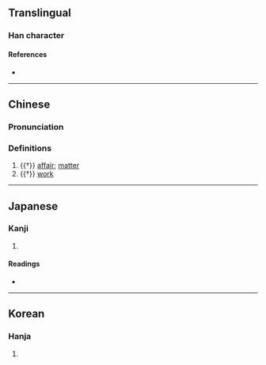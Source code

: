 {{character info}}
==Translingual==

===Han character===
{{Han char|rn=29|rad=又|as=05|sn=7|four=|canj=JLE}}

====References====
* {{Han ref|kx=0165.360|dkj=03146|dj=0376.160|hdz=10394.100|uh=53D3|ud=21459}}

----

==Chinese==
{{zh-forms}}

===Pronunciation===
{{zh-pron
|m=shì
|m-s=
|dg=
|c=
|c-t=
|g=
|h=pfs=
|j=
|mb=
|md=
|mn=
|mn-t=
|w=
|x=
|mc=y
|oc=y
|cat=n
}}

===Definitions===
{{zh-hanzi}}

# {{†}} [[affair]]; [[matter]]
# {{†}} [[work]]

----

==Japanese==

===Kanji===
{{ja-kanji|grade=|rs=又05}}

# {{rfdef|ja|sort=又05}}

====Readings====
* {{ja-readings|on=[[し]] (shi), [[ず]] (zu)|kun=[[こと]] (koto)}}

----

==Korean==

===Hanja===
{{ko-hanja|hangeul=사}}

# {{rfdef|ko|sort=又05}}